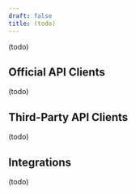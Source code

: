 ```yaml
---
draft: false
title: (todo)
---
```


(todo)

## Official API Clients

(todo)

## Third-Party API Clients

(todo)

## Integrations

(todo)

